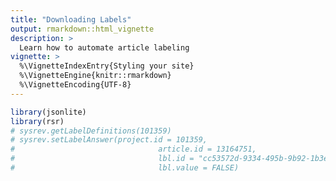 ```yaml
---
title: "Downloading Labels"
output: rmarkdown::html_vignette
description: >
  Learn how to automate article labeling
vignette: >
  %\VignetteIndexEntry{Styling your site}
  %\VignetteEngine{knitr::rmarkdown}
  %\VignetteEncoding{UTF-8}
---
```


```r
library(jsonlite)
library(rsr)
# sysrev.getLabelDefinitions(101359)
# sysrev.setLabelAnswer(project.id = 101359,
#                                article.id = 13164751,
#                                lbl.id = "cc53572d-9334-495b-9b92-1b3e095e1328",
#                                lbl.value = FALSE)
```
